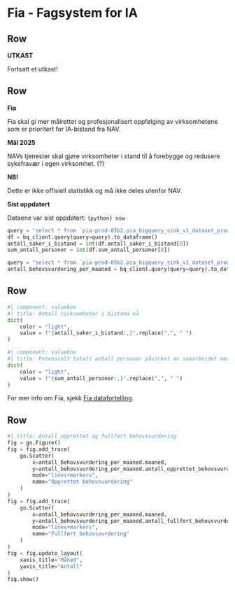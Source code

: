 # Fia - Fagsystem for IA

## Row

::: {.valuebox color="danger"}
**UTKAST**

Fortsatt et utkast!
:::

## Row

::: {.valuebox color="light"}
**Fia**

Fia skal gi mer målrettet og profesjonalisert oppfølging av virksomhetene som er prioritert for IA-bistand fra NAV.
:::

::: {.valuebox color="light"}
**Mål 2025**

NAVs tjenester skal gjøre virksomheter i stand til å forebygge og redusere sykefravær i egen virksomhet. (?)
:::

::: {.valuebox color="warning"}
**NB!**

Dette er ikke offisiell statistikk og må ikke deles utenfor NAV.
:::

::: {.valuebox color="primary"}
**Sist oppdatert**

Dataene var sist oppdatert: `{python} now`
:::

```python
query = "select * from `pia-prod-85b2.pia_bigquery_sink_v1_dataset_prod.pia_til_felles_dashboard_saker_i_bistand`"
df = bq_client.query(query=query).to_dataframe()
antall_saker_i_bistand = int(df.antall_saker_i_bistand[0])
sum_antall_personer = int(df.sum_antall_personer[0])

query = "select * from `pia-prod-85b2.pia_bigquery_sink_v1_dataset_prod.pia_til_felles_dashboard_behovsvurdering`"
antall_behovsvurdering_per_maaned = bq_client.query(query=query).to_dataframe()
```

## Row
```python
#| component: valuebox
#| title: Antall virksomheter i bistand nå
dict(
    color = "light",
    value = f"{antall_saker_i_bistand:,}".replace(",", " ")
)
```

```python
#| component: valuebox
#| title: Potensielt totalt antall personer påvirket av samarbeidet med virksomheter i bistand nå
dict(
    color = "light",
    value = f"{sum_antall_personer:,}".replace(",", " ")
)
```

::: {.valuebox color="light"}
For mer info om Fia, sjekk [Fia datafortelling](https://data.ansatt.nav.no/story/6e8d4a02-f303-49ae-92ca-b4a4cada5bc6/index.html).
:::

## Row
```python
#| title: Antall opprettet og fullført behovsvurdering
fig = go.Figure()
fig = fig.add_trace(
    go.Scatter(
        x=antall_behovsvurdering_per_maaned.maaned,
        y=antall_behovsvurdering_per_maaned.antall_opprettet_behovsvurdering,
        mode="lines+markers",
        name="Opprettet behovsvurdering"
    )
)
fig = fig.add_trace(
    go.Scatter(
        x=antall_behovsvurdering_per_maaned.maaned,
        y=antall_behovsvurdering_per_maaned.antall_fullfort_behovsvurdering,
        mode="lines+markers",
        name="Fullført behovsvurdering"
    )
)
fig = fig.update_layout(
    xaxis_title="Måned",
    yaxis_title="Antall"
)
fig.show()
```
